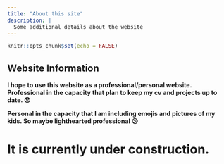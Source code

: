 ```yaml
---
title: "About this site"
description: |
  Some additional details about the website
---
```


```r
knitr::opts_chunk$set(echo = FALSE)
```

## Website Information

**I hope to use this website as a professional/personal website. Professional in the capacity that plan to keep my cv and projects up to date. 😟**

**Personal in the capacity that I am including emojis and pictures of my kids. So maybe lighthearted professional 😕**

# It is currently under construction.
